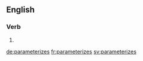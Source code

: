 ==English==

===Verb===
{{head|en|verb form}}

# {{en-third-person singular of|parameterize}}

[[de:parameterizes]]
[[fr:parameterizes]]
[[sv:parameterizes]]